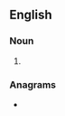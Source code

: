 ==English==

===Noun===
{{head|en|noun plural form}}

# {{plural of|leftist|lang=en}}

===Anagrams===
* {{anagrams|en|a=efilsstt|stiflest}}